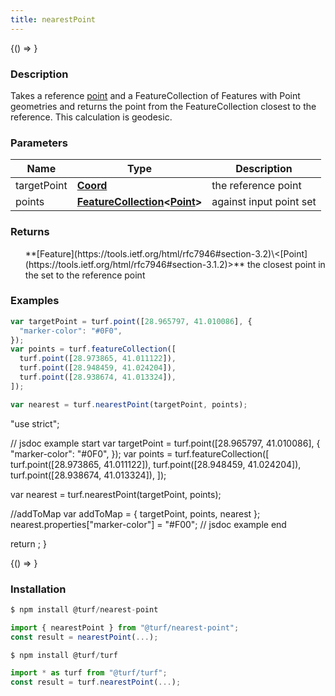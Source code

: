 ```yaml
---
title: nearestPoint
---
```



<!-- Expose turf as global var for experimenting in the browser console -->

<BrowserOnly>{() => <WindowTurfGlobal turf={turf} />}</BrowserOnly>

### Description

Takes a reference [point](https://tools.ietf.org/html/rfc7946#section-3.1.2) and a FeatureCollection of Features
with Point geometries and returns the
point from the FeatureCollection closest to the reference. This calculation
is geodesic.

### Parameters

| Name        | Type                                                                                                                                  | Description             |
| ----------- | ------------------------------------------------------------------------------------------------------------------------------------- | ----------------------- |
| targetPoint | **[Coord](https://tools.ietf.org/html/rfc7946#section-3.1.1)**                                                                        | the reference point     |
| points      | **[FeatureCollection](https://tools.ietf.org/html/rfc7946#section-3.3)\<[Point](https://tools.ietf.org/html/rfc7946#section-3.1.2)>** | against input point set |

### Returns

<ul>
  **[Feature](https://tools.ietf.org/html/rfc7946#section-3.2)\<[Point](https://tools.ietf.org/html/rfc7946#section-3.1.2)>** the closest point in the set to the reference point

</ul>

### Examples

```javascript
var targetPoint = turf.point([28.965797, 41.010086], {
  "marker-color": "#0F0",
});
var points = turf.featureCollection([
  turf.point([28.973865, 41.011122]),
  turf.point([28.948459, 41.024204]),
  turf.point([28.938674, 41.013324]),
]);

var nearest = turf.nearestPoint(targetPoint, points);
```

  "use strict";

  // jsdoc example start
  var targetPoint = turf.point([28.965797, 41.010086], {
    "marker-color": "#0F0",
  });
  var points = turf.featureCollection([
    turf.point([28.973865, 41.011122]),
    turf.point([28.948459, 41.024204]),
    turf.point([28.938674, 41.013324]),
  ]);

  var nearest = turf.nearestPoint(targetPoint, points);

  //addToMap
  var addToMap = { targetPoint, points, nearest };
  nearest.properties["marker-color"] = "#F00";
  // jsdoc example end

  return <ExampleMap addToMap={addToMap} />;
}

<!-- prettier-ignore -->
<BrowserOnly>{() => <Map0 />}</BrowserOnly>

### Installation

```javascript
$ npm install @turf/nearest-point

import { nearestPoint } from "@turf/nearest-point";
const result = nearestPoint(...);
```

```javascript
$ npm install @turf/turf

import * as turf from "@turf/turf";
const result = turf.nearestPoint(...);
```
